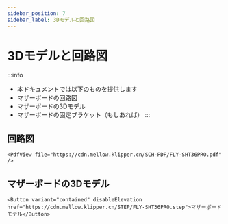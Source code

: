 ```yaml
---
sidebar_position: 7
sidebar_label: 3Dモデルと回路図
---
```




# 3Dモデルと回路図


:::info
* 本ドキュメントでは以下のものを提供します
* マザーボードの回路図
* マザーボードの3Dモデル
* マザーボードの固定ブラケット（もしあれば）
:::

## 回路図

    <PdfView file="https://cdn.mellow.klipper.cn/SCH-PDF/FLY-SHT36PRO.pdf" />


## マザーボードの3Dモデル

    <Button variant="contained" disableElevation href="https://cdn.mellow.klipper.cn/STEP/FLY-SHT36PRO.step">マザーボードモデル</Button>